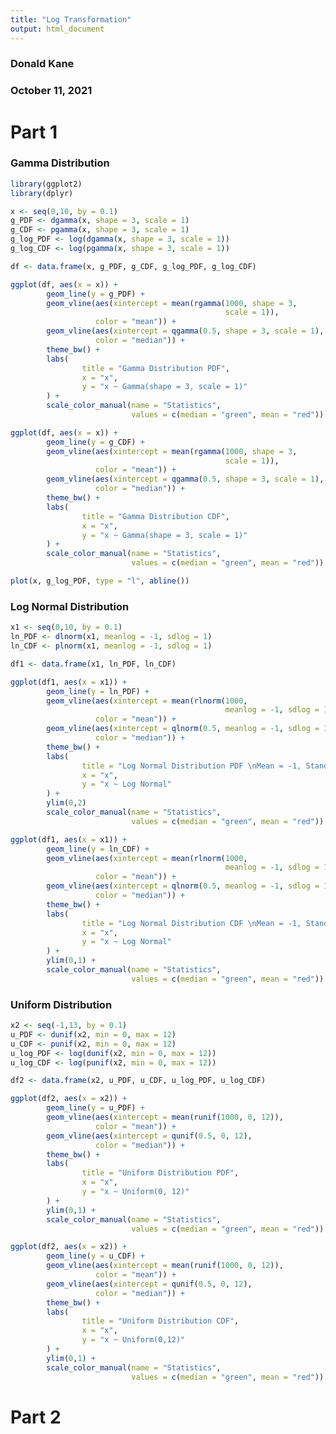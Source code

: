```yaml
---
title: "Log Transformation"
output: html_document
---
```


### Donald Kane
### October 11, 2021

# Part 1

### Gamma Distribution

```r
library(ggplot2)
library(dplyr)
```


```r
x <- seq(0,10, by = 0.1)
g_PDF <- dgamma(x, shape = 3, scale = 1)
g_CDF <- pgamma(x, shape = 3, scale = 1)
g_log_PDF <- log(dgamma(x, shape = 3, scale = 1))
g_log_CDF <- log(pgamma(x, shape = 3, scale = 1))

df <- data.frame(x, g_PDF, g_CDF, g_log_PDF, g_log_CDF)

ggplot(df, aes(x = x)) +
        geom_line(y = g_PDF) +
        geom_vline(aes(xintercept = mean(rgamma(1000, shape = 3, 
                                                scale = 1)),
                   color = "mean")) +
        geom_vline(aes(xintercept = qgamma(0.5, shape = 3, scale = 1),
                   color = "median")) +
        theme_bw() +
        labs(
                title = "Gamma Distribution PDF",
                x = "x",
                y = "x ~ Gamma(shape = 3, scale = 1)"
        ) +
        scale_color_manual(name = "Statistics", 
                           values = c(median = "green", mean = "red"))

ggplot(df, aes(x = x)) +
        geom_line(y = g_CDF) +
        geom_vline(aes(xintercept = mean(rgamma(1000, shape = 3, 
                                                scale = 1)),
                   color = "mean")) +
        geom_vline(aes(xintercept = qgamma(0.5, shape = 3, scale = 1),
                   color = "median")) +
        theme_bw() +
        labs(
                title = "Gamma Distribution CDF",
                x = "x",
                y = "x ~ Gamma(shape = 3, scale = 1)"
        ) +
        scale_color_manual(name = "Statistics", 
                           values = c(median = "green", mean = "red"))

plot(x, g_log_PDF, type = "l", abline())
```

### Log Normal Distribution



```r
x1 <- seq(0,10, by = 0.1)
ln_PDF <- dlnorm(x1, meanlog = -1, sdlog = 1)
ln_CDF <- plnorm(x1, meanlog = -1, sdlog = 1)

df1 <- data.frame(x1, ln_PDF, ln_CDF)

ggplot(df1, aes(x = x1)) +
        geom_line(y = ln_PDF) +
        geom_vline(aes(xintercept = mean(rlnorm(1000, 
                                                meanlog = -1, sdlog = 1)),
                   color = "mean")) +
        geom_vline(aes(xintercept = qlnorm(0.5, meanlog = -1, sdlog = 1),
                   color = "median")) +
        theme_bw() +
        labs(
                title = "Log Normal Distribution PDF \nMean = -1, Standard Deviation = 1",
                x = "x",
                y = "x ~ Log Normal"
        ) +
        ylim(0,2)
        scale_color_manual(name = "Statistics", 
                           values = c(median = "green", mean = "red"))

ggplot(df1, aes(x = x1)) +
        geom_line(y = ln_CDF) +
        geom_vline(aes(xintercept = mean(rlnorm(1000, 
                                                meanlog = -1, sdlog = 1)),
                   color = "mean")) +
        geom_vline(aes(xintercept = qlnorm(0.5, meanlog = -1, sdlog = 1),
                   color = "median")) +
        theme_bw() +
        labs(
                title = "Log Normal Distribution CDF \nMean = -1, Standard Deviation = 1",
                x = "x",
                y = "x ~ Log Normal"
        ) +
        ylim(0,1) +
        scale_color_manual(name = "Statistics", 
                           values = c(median = "green", mean = "red"))
```

### Uniform Distribution

```r
x2 <- seq(-1,13, by = 0.1)
u_PDF <- dunif(x2, min = 0, max = 12)
u_CDF <- punif(x2, min = 0, max = 12)
u_log_PDF <- log(dunif(x2, min = 0, max = 12))
u_log_CDF <- log(punif(x2, min = 0, max = 12))

df2 <- data.frame(x2, u_PDF, u_CDF, u_log_PDF, u_log_CDF)

ggplot(df2, aes(x = x2)) +
        geom_line(y = u_PDF) +
        geom_vline(aes(xintercept = mean(runif(1000, 0, 12)),
                   color = "mean")) +
        geom_vline(aes(xintercept = qunif(0.5, 0, 12),
                   color = "median")) +
        theme_bw() +
        labs(
                title = "Uniform Distribution PDF",
                x = "x",
                y = "x ~ Uniform(0, 12)"
        ) +
        ylim(0,1) +
        scale_color_manual(name = "Statistics", 
                           values = c(median = "green", mean = "red"))

ggplot(df2, aes(x = x2)) +
        geom_line(y = u_CDF) +
        geom_vline(aes(xintercept = mean(runif(1000, 0, 12)),
                   color = "mean")) +
        geom_vline(aes(xintercept = qunif(0.5, 0, 12),
                   color = "median")) +
        theme_bw() +
        labs(
                title = "Uniform Distribution CDF",
                x = "x",
                y = "x ~ Uniform(0,12)"
        ) +
        ylim(0,1) +
        scale_color_manual(name = "Statistics", 
                           values = c(median = "green", mean = "red"))

```


# Part 2










